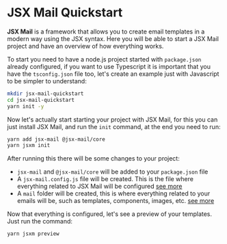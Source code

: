 # JSX Mail Quickstart

**JSX Mail** is a framework that allows you to create email templates in a modern way using the JSX syntax. Here you will be able to start a JSX Mail project and have an overview of how everything works.

To start you need to have a node.js project started with `package.json` already configured, if you want to use Typescript it is important that you have the `tsconfig.json` file too, let's create an example just with Javascript to be simpler to understand:

```bash
mkdir jsx-mail-quickstart
cd jsx-mail-quickstart
yarn init -y
```

Now let's actually start starting your project with JSX Mail, for this you can just install JSX Mail, and run the `init` command, at the end you need to run:

```bash
yarn add jsx-mail @jsx-mail/core
yarn jsxm init
```

After running this there will be some changes to your project:

- `jsx-mail` and `@jsx-mail/core` will be added to your `package.json` file
- A `jsx-mail.config.js` file will be created. This is the file where everything related to JSX Mail will be configured [see more](/docs/configuration)
- A `mail` folder will be created, this is where everything related to your emails will be, such as templates, components, images, etc. [see more](/docs/structure)

Now that everything is configured, let's see a preview of your templates. Just run the command:

```bash
yarn jsxm preview
```